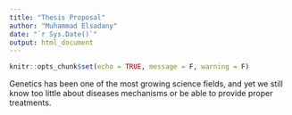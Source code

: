 ```yaml
---
title: "Thesis Proposal"
author: "Muhammad Elsadany"
date: "`r Sys.Date()`"
output: html_document
---
```


```r
knitr::opts_chunk$set(echo = TRUE, message = F, warning = F)
```


Genetics has been one of the most growing science fields, and yet we still know too little about diseases mechanisms or be able to provide proper treatments. 

